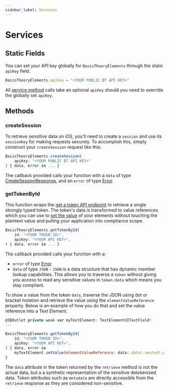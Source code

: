 ```yaml
---
sidebar_label: Services
---
```



# Services

## Static Fields

You can set your API key globally for `BasisTheoryElements` through the static `apiKey` field.

```javascript showLineNumbers
BasisTheoryElements.apiKey = "<YOUR PUBLIC BT API KEY>"
```

All [service method](#methods) calls take an optional `apiKey` should you need to override the globally set `apiKey`.

## Methods

### createSession

To retrieve sensitive data on iOS, you'll need to create a `session` and use its `sessionKey` for making requests securely. To accomplish this, simply construct your `createSession` request like this:

```javascript showLineNumbers
BasisTheoryElements.createSession(
    apiKey: "<YOUR PUBLIC BT API KEY>"
) { data, error in ... }
```

The callback provided calls your function with a `data` of type [CreateSessionResponse](https://github.com/Basis-Theory/basistheory-swift/blob/master/docs/CreateSessionResponse.md), and an `error` of type [Error](#errors).

### getTokenById

This function wraps the [get a token API endpoint](/docs/api/tokens/#get-a-token) to retrieve a single strongly typed token.
The token's data is transformed to value references which you can use to [set the value](/docs/sdks/mobile/ios/types#methods) of your elements without touching
the plaintext value and pulling your application into compliance scope.

```javascript showLineNumbers
BasisTheoryElements.getTokenById(
    id: "<YOUR TOKEN ID>",
    apiKey: "<YOUR API KEY>",
) { data, error in ... }
```

The callback provided calls your function with a:

- `error` of type [Error](#errors)
- `data` of type `JSON` - `JSON` is a data structure that has dynamic member lookup capabilities. This allows you to traverse a `token` without giving you access to read any sensitive values in `token.data` which means you stay compliant.

To show a value from the token `data`, traverse the JSON using dot or bracket notation and retrieve the value using the `elementValueReference` property.
Below is an example of how you do that and set the value reference into a Text Element.

```javascript showLineNumbers
@IBOutlet private weak var myTextElement: TextElementUITextField!
...

BasisTheoryElements.getTokenById(
    id: "<YOUR TOKEN ID>",
    apiKey: "<YOUR API KEY>",
) { data, error in
    myTextElement.setValue(elementValueReference: data!.data!.nested!.property!.elementValueReference)
}
```

<Alert type={Alerts.WARNING}>
  The <code>data</code> attribute in the token returned by the <code>retrieve</code> method is not the actual data, but a a synthetic representation of the sensitive detokenized data.
</Alert>

<Alert>
  Token attributes such as <code>metadata</code> are directly accessible from the <code>retrieve</code> response as they are considered non-sensitive.
</Alert>
